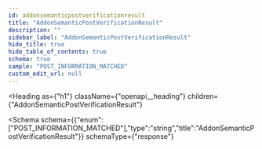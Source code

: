 ```yaml
---
id: addonsemanticpostverificationresult
title: "AddonSemanticPostVerificationResult"
description: ""
sidebar_label: "AddonSemanticPostVerificationResult"
hide_title: true
hide_table_of_contents: true
schema: true
sample: "POST_INFORMATION_MATCHED"
custom_edit_url: null
---
```



<Heading
  as={"h1"}
  className={"openapi__heading"}
  children={"AddonSemanticPostVerificationResult"}
>
</Heading>





<Schema
  schema={{"enum":["POST_INFORMATION_MATCHED"],"type":"string","title":"AddonSemanticPostVerificationResult"}}
  schemaType={"response"}
>
  
</Schema>
            